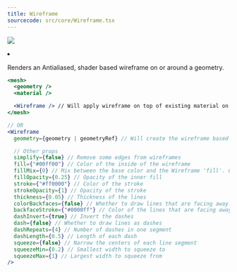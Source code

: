 ```yaml
---
title: Wireframe
sourcecode: src/core/Wireframe.tsx
---
```


[![](https://img.shields.io/badge/-storybook-%23ff69b4)](https://drei.vercel.app/?path=/story/staging-wireframe--wireframe-st)

<Grid cols={4}>
  <li>
    <Codesandbox id="2572o5" />
  </li>
</Grid>

Renders an Antialiased, shader based wireframe on or around a geometry.

```jsx
<mesh>
  <geometry />
  <material />

  <Wireframe /> // Will apply wireframe on top of existing material on this mesh
</mesh>

// OR
<Wireframe
  geometry={geometry | geometryRef} // Will create the wireframe based on input geometry.

  // Other props
  simplify={false} // Remove some edges from wireframes
  fill={"#00ff00"} // Color of the inside of the wireframe
  fillMix={0} // Mix between the base color and the Wireframe 'fill'. 0 = base; 1 = wireframe
  fillOpacity={0.25} // Opacity of the inner fill
  stroke={"#ff0000"} // Color of the stroke
  strokeOpacity={1} // Opacity of the stroke
  thickness={0.05} // Thickness of the lines
  colorBackfaces={false} // Whether to draw lines that are facing away from the camera
  backfaceStroke={"#0000ff"} // Color of the lines that are facing away from the camera
  dashInvert={true} // Invert the dashes
  dash={false} // Whether to draw lines as dashes
  dashRepeats={4} // Number of dashes in one segment
  dashLength={0.5} // Length of each dash
  squeeze={false} // Narrow the centers of each line segment
  squeezeMin={0.2} // Smallest width to squeeze to
  squeezeMax={1} // Largest width to squeeze from
/>

```
